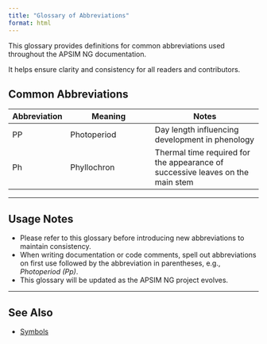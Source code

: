 ```yaml
---
title: "Glossary of Abbreviations"
format: html
---
```



This glossary provides definitions for common abbreviations used throughout the APSIM NG documentation.  

It helps ensure clarity and consistency for all readers and contributors.


## Common Abbreviations

| Abbreviation | Meaning                  | Notes                            |
|--------------|--------------------------|----------------------------------|
| PP           | Photoperiod              | Day length influencing development in phenology |
| Ph           | Phyllochron              | Thermal time required for the appearance of successive leaves on the main stem |

---

## Usage Notes

- Please refer to this glossary before introducing new abbreviations to maintain consistency.
- When writing documentation or code comments, spell out abbreviations on first use followed by the abbreviation in parentheses, e.g., _Photoperiod (Pp)_.
- This glossary will be updated as the APSIM NG project evolves.

---

## See Also

- [Symbols](./symbols.qmd)
